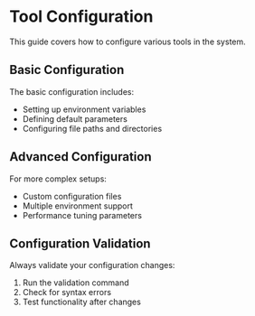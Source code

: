 # Tool Configuration

This guide covers how to configure various tools in the system.

## Basic Configuration

The basic configuration includes:
- Setting up environment variables
- Defining default parameters
- Configuring file paths and directories

## Advanced Configuration

For more complex setups:
- Custom configuration files
- Multiple environment support
- Performance tuning parameters

## Configuration Validation

Always validate your configuration changes:
1. Run the validation command
2. Check for syntax errors
3. Test functionality after changes
